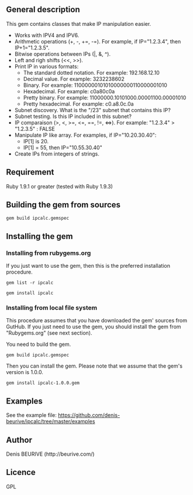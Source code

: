 ==General description==

This gem contains classes that make IP manipulation easier.

* Works with IPV4 and IPV6.
* Arithmetic operations (+, -, +=, -=). For example, if IP="1.2.3.4", then IP+1="1.2.3.5".
* Bitwise operations between IPs (|, &, ^).
* Left and righ shifts (&lt;&lt;, &gt;&gt;).
* Print IP in various formats:
** The standard dotted notation. For example: 192.168.12.10
** Decimal value. For example: 3232238602
** Binary. For example: 11000000101010000000110000001010
** Hexadecimal. For example: c0a80c0a
** Pretty binary. For example: 11000000.10101000.00001100.00001010
** Pretty hexadecimal. For example: c0.a8.0c.0a
* Subnet discovery.  What is the "/23" subnet that contains this IP?
* Subnet testing.  Is this IP included in this subnet?
* IP comparaison (&gt;, &lt;, &gt;=, &lt;=, ==, !=, &lt;=&gt;). For example: "1.2.3.4" > "1.2.3.5" : FALSE
* Manipulate IP like array. For examples, if IP="10.20.30.40":
** IP[1] is 20.
** IP[1] = 55, then IP="10.55.30.40"
* Create IPs from integers of strings.

==Requirement==

Ruby 1.9.1 or greater (tested with Ruby 1.9.3)

==Building the gem from sources==

<code>gem build ipcalc.gemspec</code>

==Installing the gem==

===Installing from rubygems.org===

If you just want to use the gem, then this is the preferred installation procedure.

<code>gem list -r ipcalc</code>

<code>gem install ipcalc</code>

===Installing from local file system===

This procedure assumes that you have downloaded the gem' sources from GutHub. If you just need to use the gem, you should install the gem from "Rubygems.org" (see next section).

You need to build the gem.

<code>gem build ipcalc.gemspec</code>

Then you can install the gem. Please note that we assume that the gem's version is 1.0.0.

<code>gem install ipcalc-1.0.0.gem</code>

==Examples==

See the example file: https://github.com/denis-beurive/ipcalc/tree/master/examples

==Author==

Denis BEURIVE (http://beurive.com/)

==Licence==

GPL




